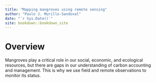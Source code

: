 ```yaml
--- 
title: "Mapping mangroves using remote sensing"
author: "Paulo J. Murillo-Sandoval"
date: "`r Sys.Date()`"
site: bookdown::bookdown_site
---
```


# Overview

Mangroves play a critical role in our social, economic, and ecological resources, but there are gaps in our understanding of carbon accounting and management. This is why we use field and remote observations to monitor its status.
